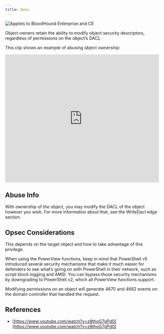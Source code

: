 ```yaml
---
title: Owns
---
```


<img noZoom src="/assets/enterprise-AND-community-edition-pill-tag.svg" alt="Applies to BloodHound Enterprise and CE"/>

Object owners retain the ability to modify object security descriptors, regardless of permissions on the object’s DACL

This clip shows an example of abusing object ownership:

<iframe id="youtube-5688" frameborder="0" allowfullscreen="" allow="accelerometer; autoplay; clipboard-write; encrypted-media; gyroscope; picture-in-picture; web-share" referrerpolicy="strict-origin-when-cross-origin" title="Player for 2 11 BloodHound Head to Tail Andy Robbins Rohan Vazarkar" width="100%" height="420" src="https://www.youtube.com/embed/fqYoOoghqdE?autoplay=0&amp;controls=0&amp;disablekb=1&amp;playsinline=1&amp;cc_load_policy=0&amp;cc_lang_pref=auto&amp" data-gtm-yt-inspected-6="true"></iframe>

Abuse Info[](#heading-1)
------------------------

With ownership of the object, you may modify the DACL of the object however you wish. For more information about that, see the WriteDacl edge section.

Opsec Considerations[](#heading-2)
----------------------------------

This depends on the target object and how to take advantage of this privilege.

When using the PowerView functions, keep in mind that PowerShell v5 introduced several security mechanisms that make it much easier for defenders to see what’s going on with PowerShell in their network, such as script block logging and AMSI. You can bypass those security mechanisms by downgrading to PowerShell v2, which all PowerView functions support.

Modifying permissions on an object will generate 4670 and 4662 events on the domain controller that handled the request.

References[](#heading-3)
------------------------

* [https://www.youtube.com/watch?v=z8thoG7gPd0](https://www.youtube.com/watch?v=z8thoG7gPd0)
